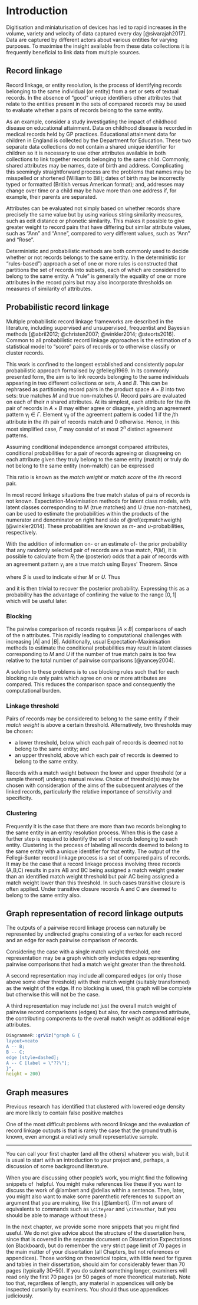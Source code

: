 # Introduction {#intro}

Digitisation and miniaturisation of devices has led to rapid increases in the 
volume, variety and velocity of data captured every day [@sivarajah2017]. 
Data are captured by different actors about various entities for varying 
purposes. To maximise the insight available from these data collections it is 
frequently beneficial to link data from multiple sources. 

## Record linkage

Record linkage, or entity resolution, is the process of identifying records 
belonging to the same individual (or entity) from a set or sets of textual
records. In the absence of "good" unique identifiers other attributes that 
relate to the entities present in the sets of compared records may be used to 
evaluate whether a pairs of records belong to the same entity.

As an example, consider a study investigating the impact of childhood 
disease on educational attainment. Data on childhood disease is recorded in 
medical records held by GP practices. Educational attainment data for children 
in England is collected by the Department for Education. These two 
separate data collections do not contain a shared unique identifier for 
children so it is necessary to use other attributes available in both 
collections to link together records belonging to the same child. Commonly, 
shared attributes may be names, date of birth and address. Complicating this 
seemingly straightforward process are the problems that names may be 
misspelled or shortened (William to Bill); dates of birth may be incorrectly 
typed or formatted (British versus American format); and, addresses may change 
over time or a child may be have more than one address if, for example, their 
parents are separated.

Attributes can be evaluated not simply based on whether records share precisely 
the same value but by using various string similarity measures, such as edit 
distance or phonetic similarity. This makes it possible to give greater weight 
to record pairs that have differing but similar attribute values, such as "Ann" 
and "Anne", compared to very different values, such as "Ann" and "Rose".

Deterministic and probabilistic methods are both commonly used to decide 
whether or not records belongs to the same entity. In the deterministic 
(or "rules-based") approach a set of one or more rules is constructed that 
partitions the set of records into subsets, each of which are considered to 
belong to the same entity. A "rule" is generally the equality of one or more 
attributes in the record pairs but may also incorporate thresholds on measures 
of similarity of attributes.

## Probabilistic record linkage

Multiple probabilistic record linkage frameworks are described in the 
literature, including supervised and unsupervised, frequentist and Bayesian 
methods [@abril2012; @christen2007; @winkler2014; @steorts2016]. Common to all 
probabilistic record linkage approaches is the estimation of a statistical 
model to "score" pairs of records or to otherwise classify or cluster records.

This work is confined to the longest established and consistently popular 
probabilistic approach formalised by @fellegi1969. In its commonly presented 
form, the aim is to link records belonging to the same individuals appearing in
two different collections or sets, $A$ and $B$. This can be rephrased as 
partitioning record pairs in the product space $A \times B$ into two sets: 
true matches $M$ and true non-matches $U$. Record pairs are evaluated on each 
of their $n$ shared attributes. At its simplest, each attribute for the $i$th 
pair of records in $A \times B$ may either agree or disagree, yielding an 
agreement pattern $\gamma_i \in \Gamma$. Element $\gamma_{ij}$ of the agreement 
pattern is coded $1$ if the $j$th attribute in the $i$th pair of records match 
and $0$ otherwise. Hence, in this most simplified case, $\Gamma$ may consist of 
at most $2^n$ distinct agreement patterns.

Assuming conditional independence amongst compared attributes, conditional 
probabilities for a pair of records agreeing or disagreeing on each 
attribute given they truly belong to the same entity (match) or truly do not 
belong to the same entity (non-match) can be expressed

\begin{equation} 
  R_i = \frac{P(\gamma_i \mid M)}{P(\gamma_i \mid U)} = 
  \frac{\prod_j P(\gamma_{ij} \mid M)}{\prod_j P(\gamma_{ij} \mid U)}
  (\#eq:matchweigth)
\end{equation}

This ratio is known as the _match weight_ or _match score_ of the $i$th record 
pair.

In most record linkage situations the true match status of pairs of records is 
not known. Expectation-Maximisation methods for latent class models, with 
latent classes corresponding to M (true matches) and U (true non-matches), 
can be used to estimate the probabilities within the products of the numerator 
and denominator on right hand side of \@ref(eq:matchweigth) [@winkler2014]. 
These probabilities are known as $m$- and $u$-probabilities, respectively.

With the addition of information on- or an estimate of- the prior probability 
that any randomly selected pair of records are a true match, $P(M)$, it is 
possible to calculate from $R_i$ the (posterior) odds that a pair of 
records with an agreement pattern $\gamma_i$ are a true match using Bayes' 
Theorem. Since

\begin{equation} 
  P(M \mid \gamma_i) = \frac{P(\gamma_i \mid S) P(S)}{P(\gamma_i)}
  (\#eq:matchbayes)
\end{equation}

where $S$ is used to indicate either $M$ or $U$. Thus

\begin{equation} 
  \frac{P(M \mid \gamma_i)}{1 - P(M \mid \gamma_i)}
  = \frac{P(M \mid \gamma_i)}{P(U \mid \gamma_i)}
  = \frac{P(\gamma_i \mid M) P(M)}{P(\gamma_i \mid U) P(U)}
  = R_i \frac{P(M)}{P(U)}
  = R_i \frac{P(M)}{1 - P(M)}
  (\#eq:matchodds)
\end{equation}

and it is then trivial to recover the posterior probability. Expressing this as 
a probability has the advantage of confining the value to the range $[0, 1]$ 
which will be useful later.

### Blocking

The pairwise comparison of records requires $|A \times B|$ comparisons of each 
of the $n$ attributes. This rapidly leading to computational challenges with 
increasing $|A|$ and $|B|$. Additionally, usual Expectation-Maximisation 
methods to estimate the conditional probabilities may result in latent classes 
corresponding to $M$ and $U$ if the number of true match pairs is too few 
relative to the total number of pairwise comparisons [@yancey2004].

A solution to these problems is to use blocking rules such that for each 
blocking rule only pairs which agree on one or more attributes are compared. 
This reduces the comparison space and consequently the computational burden.

### Linkage threshold

Pairs of records may be considered to belong to the same entity if their 
_match weight_ is above a certain threshold. Alternatively, two thresholds may 
be chosen:

-   a lower threshold, below which each pair of records is deemed not to belong 
to the same entity; and
-   an upper threshold, above which each pair of records is deemed to belong to 
the same entity.

Records with a match weight between the lower and upper threshold (or a sample 
thereof) undergo manual review. Choice of threshold(s) may be chosen with 
consideration of the aims of the subsequent analyses of the linked records, 
particularly the relative importance of sensitivity and specificity.

### Clustering

Frequently it is the case that there are more than two records belonging to the 
same entity in an entity resolution process. When this is the case a further 
step is required to identify the set of records belonging to each entity. 
Clustering is the process of labeling all records deemed to belong to the same 
entity with a unique identifier for that entity. The output of the 
Fellegi-Sunter record linkage process is a set of compared pairs of records. It
may be the case that a record linkage process involving three records (A,B,C) 
results in pairs AB and BC being assigned a match weight greater than an 
identified match weight threshold but pair AC being assigned a match weight 
lower than this threshold. In such cases transitive closure is often applied. 
Under transitive closure records A and C are deemed to belong to the same 
entity also.

## Graph representation of record linkage outputs

The outputs of a pairwise record linkage process can naturally be represented 
by undirected graphs consisting of a vertex for each record and an edge for 
each pairwise comparison of records.

Considering the case with a single match weight threshold, one representation 
may be a graph which only includes edges representing pairwise comparisons that 
had a match weight greater than the threshold.

A second representation may include all compared edges (or only those above 
some other threshold) with their match weight (suitably transformed) as the 
weight of the edge. If no blocking is used, this graph will be complete but 
otherwise this will not be the case.

A third representation may include not just the overall match weight of 
pairwise record comparisons (edges) but also, for each compared attribute, 
the contributing components to the overall match weight as additional edge 
attributes.

```r
DiagrammeR::grViz("graph G {
layout=neato
A -- B;
B -- C;
edge [style=dashed];
A -- C [label = \"??\"];
}",
height = 200)

```

## Graph measures

Previous research has identified that clustered with lowered edge density are 
more likely to contain false positive matches










One of the most difficult problems with record linkage and the evaluation of 
record linkage outputs is that is rarely the case that the ground truth is 
known, even amongst a relatively small representative sample.






------------------------------------------------------------------------

You can call your first chapter (and all the others) whatever you wish, but it is usual to start with an introduction to your project and, perhaps, a discussion of some background literature.

When you are discussing other people's work, you might find the following snippets of \LaTeX helpful. You might make references like these if you want to discuss the work of @lambert and @dellas within a sentence. Then, later, you might also want to make some parenthetic references to support an argument that you are making, like this [@lambert]. (I'm not aware of equivalents to commands such as `\citeyear` and `\citeauthor`, but you should be able to manage without these.)

In the next chapter, we provide some more snippets that you might find useful. We do not give advice about the structure of the dissertation here, since that is covered in the separate document on Dissertation Expectations (on Blackboard), but do remember the very strict page limit of 70 pages in the main matter of your dissertation (all Chapters, but not references or appendices). Those working on theoretical topics, with little need for figures and tables in their dissertation, should aim for considerably fewer than 70 pages (typically 30--50). If you do submit something longer, examiners will read only the first 70 pages (or 50 pages of more theoretical material). Note too that, regardless of length, any material in appendices will only be inspected cursorily by examiners. You should thus use appendices judiciously.
